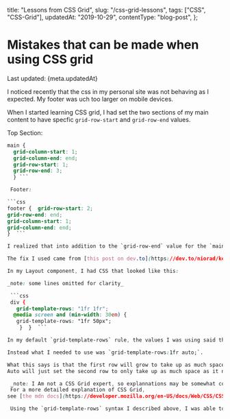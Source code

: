   title: "Lessons from CSS Grid",
  slug: "/css-grid-lessons",
  tags: ["CSS", "CSS-Grid"],
  updatedAt: "2019-10-29",
  contentType: "blog-post",
};

# Mistakes that can be made when using CSS grid

<p> Last updated: {meta.updatedAt}</p>

I noticed recently that the css in my personal site was not behaving as I expected.
My footer was uch too larger on mobile devices.

When I started learning CSS grid, I had set the two sections of my main content
to have specfic `grid-row-start` and `grid-row-end` values.

Top Section:

````css
main {
  grid-column-start: 1;
  grid-column-end: end;
  grid-row-start: 1;
  grid-row-end: 3;
  } ```

 Footer:

```css
footer {  grid-row-start: 2;
grid-row-end: end;
grid-column-start: 1;
grid-column-end: end;
}  ```

I realized that into addition to the `grid-row-end` value for the `main` element being wrong, I wasn't using CSS Grid to it's full potential.

The fix I used came from [this post on dev.to](https://dev.to/niorad/keeping-the-footer-at-the-bottom-with-css-grid-15mf).

In my Layout component, I had CSS that looked like this:

_note: some lines omitted for clarity_

 ```css
 div {
   grid-template-rows: "1fr 1fr";
  @media screen and (min-width: 30em) {
   grid-template-rows: "1fr 50px";
    }  }  ```

In my default `grid-template-rows` rule, the values I was using said that each row in the grid should be as tall as it possibly can.

Instead what I needed to use was `grid-template-rows:1fr auto;`.

What this says is that the first row will grow to take up as much space as possible.
Auto will just set the second row to only take up as much space as it normally would.

 _note: I Am not a CSS Grid expert, so explannations may be somewhat confusing.
 For a more detailed explanation of CSS Grid,
see [the mdn docs](https://developer.mozilla.org/en-US/docs/Web/CSS/CSS_Grid_Layout/Basic_Concepts_of_Grid_Layout)_.

 Using the `grid-template-rows` syntax I described above, I was able to solve my problem and also get rid of a lot of unneccesaary css.
````
